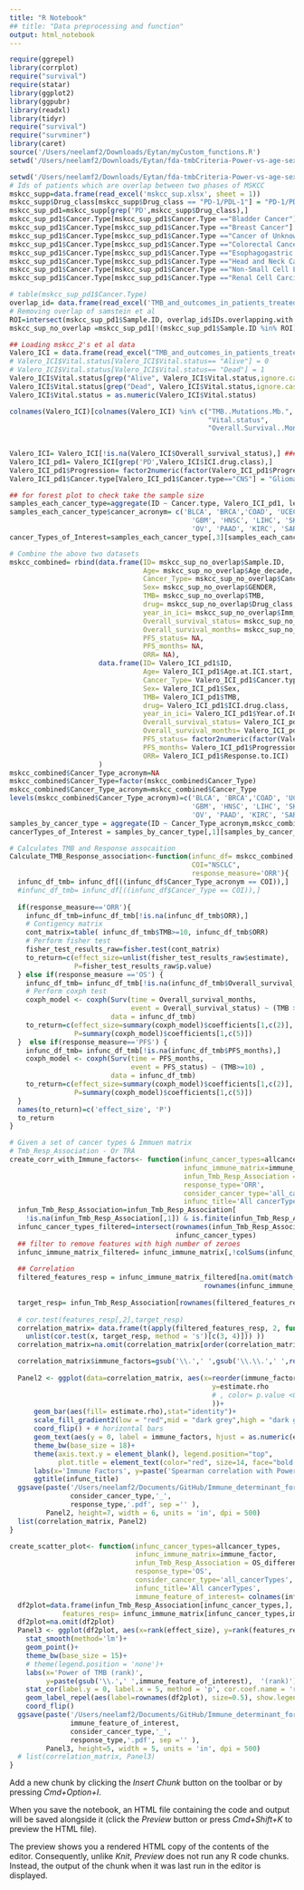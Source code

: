 ```yaml
---
title: "R Notebook"
## title: "Data preprocessing and function"
output: html_notebook
---
```

<!-- Libraries -->
```r
require(ggrepel)
library(corrplot)
require("survival")
require(statar)
library(ggplot2)
library(ggpubr)
library(readxl)
library(tidyr)
require("survival")
require("survminer")
library(caret)
source('/Users/neelamf2/Downloads/Eytan/myCustom_functions.R')
setwd('/Users/neelamf2/Downloads/Eytan/fda-tmbCriteria-Power-vs-age-sex/Data/')
```
<!-- Load & Preprocess data -->
```r
setwd('/Users/neelamf2/Downloads/Eytan/fda-tmbCriteria-Power-vs-age-sex/Data/')
# Ids of patients which are overlap between two phases of MSKCC
mskcc_supp=data.frame(read_excel('mskcc_sup.xlsx', sheet = 1))
mskcc_supp$Drug_class[mskcc_supp$Drug_class == "PD-1/PDL-1"] = "PD-1/PD-L1"
mskcc_sup_pd1=mskcc_supp[grep('PD',mskcc_supp$Drug_class),]
mskcc_sup_pd1$Cancer.Type[mskcc_sup_pd1$Cancer.Type =="Bladder Cancer"] = "Bladder"
mskcc_sup_pd1$Cancer.Type[mskcc_sup_pd1$Cancer.Type =="Breast Cancer"] = "Breast"
mskcc_sup_pd1$Cancer.Type[mskcc_sup_pd1$Cancer.Type =="Cancer of Unknown Primary"] = "Unknown primary"
mskcc_sup_pd1$Cancer.Type[mskcc_sup_pd1$Cancer.Type =="Colorectal Cancer"] = "Colorectal"
mskcc_sup_pd1$Cancer.Type[mskcc_sup_pd1$Cancer.Type =="Esophagogastric Cancer"] = "Esophageal"
mskcc_sup_pd1$Cancer.Type[mskcc_sup_pd1$Cancer.Type =="Head and Neck Cancer"] = "Head & Neck"
mskcc_sup_pd1$Cancer.Type[mskcc_sup_pd1$Cancer.Type =="Non-Small Cell Lung Cancer"] = "NSCLC"
mskcc_sup_pd1$Cancer.Type[mskcc_sup_pd1$Cancer.Type =="Renal Cell Carcinoma"] = "Renal"

# table(mskcc_sup_pd1$Cancer.Type)
overlap_id= data.frame(read_excel('TMB_and_outcomes_in_patients_treated_with_ICI_valero.xlsx', sheet = 2))
# Removing overlap of samstein et al
ROI=intersect(mskcc_sup_pd1$Sample.ID, overlap_id$IDs.overlapping.with.Samstein.dataset)
mskcc_sup_no_overlap =mskcc_sup_pd1[!(mskcc_sup_pd1$Sample.ID %in% ROI),]

## Loading mskcc_2's et al data
Valero_ICI = data.frame(read_excel("TMB_and_outcomes_in_patients_treated_with_ICI_valero.xlsx", sheet = 1))
# Valero_ICI$Vital.status[Valero_ICI$Vital.status== "Alive"] = 0
# Valero_ICI$Vital.status[Valero_ICI$Vital.status== "Dead"] = 1
Valero_ICI$Vital.status[grep("Alive", Valero_ICI$Vital.status,ignore.case = T)] = 0
Valero_ICI$Vital.status[grep("Dead", Valero_ICI$Vital.status,ignore.case = T)] = 1
Valero_ICI$Vital.status = as.numeric(Valero_ICI$Vital.status)

colnames(Valero_ICI)[colnames(Valero_ICI) %in% c("TMB..Mutations.Mb.", 
                                                 "Vital.status", 
                                                 "Overall.Survival..Months.")] <- c("TMB",
                                                                                    "Overall_survival_status",
                                                                                    "Overall_survival_months")
Valero_ICI= Valero_ICI[!is.na(Valero_ICI$Overall_survival_status),] ### removing Na values of survival status
Valero_ICI_pd1= Valero_ICI[grep('PD',Valero_ICI$ICI.drug.class),]
Valero_ICI_pd1$Progression= factor2numeric(factor(Valero_ICI_pd1$Progression, labels =  c('0', '1')))
Valero_ICI_pd1$Cancer.type[Valero_ICI_pd1$Cancer.type=="CNS"] = "Glioma"

## for forest plot to check take the sample size
samples_each_cancer_type=aggregate(ID ~ Cancer.type, Valero_ICI_pd1, length)
samples_each_cancer_type$cancer_acronym= c('BLCA', 'BRCA','COAD', 'UCEC', 'ESCA', 'STAD',
                                             'GBM', 'HNSC', 'LIHC', 'SKCM', 'MESO','NSCLC',
                                             'OV', 'PAAD', 'KIRC', 'SARC', 'SCLC', 'Unknown-Primary')
cancer_Types_of_Interest=samples_each_cancer_type[,3][samples_each_cancer_type[,2]>1]

# Combine the above two datasets
mskcc_combined= rbind(data.frame(ID= mskcc_sup_no_overlap$Sample.ID,
                                 Age= mskcc_sup_no_overlap$Age_decade,
                                 Cancer_Type= mskcc_sup_no_overlap$Cancer.Type,
                                 Sex= mskcc_sup_no_overlap$GENDER,
                                 TMB= mskcc_sup_no_overlap$TMB,
                                 drug= mskcc_sup_no_overlap$Drug_class,## removed MSI information
                                 year_in_ici= mskcc_sup_no_overlap$Imm_yearbin,
                                 Overall_survival_status= mskcc_sup_no_overlap$SURVIVAL_EVENT,
                                 Overall_survival_months= mskcc_sup_no_overlap$SURVIVAL_MONTHS,
                                 PFS_status= NA,
                                 PFS_months= NA,
                                 ORR= NA), 
                      data.frame(ID= Valero_ICI_pd1$ID,
                                 Age= Valero_ICI_pd1$Age.at.ICI.start,
                                 Cancer_Type= Valero_ICI_pd1$Cancer.type,
                                 Sex= Valero_ICI_pd1$Sex,
                                 TMB= Valero_ICI_pd1$TMB,
                                 drug= Valero_ICI_pd1$ICI.drug.class,
                                 year_in_ici= Valero_ICI_pd1$Year.of.ICI.treatment.start,
                                 Overall_survival_status= Valero_ICI_pd1$Overall_survival_status,
                                 Overall_survival_months= Valero_ICI_pd1$Overall_survival_months,
                                 PFS_status= factor2numeric(factor(Valero_ICI_pd1$Progression, labels =  c('0', '1'))),
                                 PFS_months= Valero_ICI_pd1$Progression.Free.Survival..Months.,
                                 ORR= Valero_ICI_pd1$Response.to.ICI)
                      )
mskcc_combined$Cancer_Type_acronym=NA
mskcc_combined$Cancer_Type=factor(mskcc_combined$Cancer_Type)
mskcc_combined$Cancer_Type_acronym=mskcc_combined$Cancer_Type
levels(mskcc_combined$Cancer_Type_acronym)=c('BLCA', 'BRCA','COAD', 'UCEC', 'ESCA', 'STAD',
                                             'GBM', 'HNSC', 'LIHC', 'SKCM', 'MESO','NSCLC',
                                             'OV', 'PAAD', 'KIRC', 'SARC', 'SCLC', 'Unknown-Primary')
samples_by_cancer_type = aggregate(ID ~ Cancer_Type_acronym,mskcc_combined, length)
cancerTypes_of_Interest = samples_by_cancer_type[,1][samples_by_cancer_type[,2]> 1]
```


<!-- Functions needed-->
```r
# Calculates TMB and Response assocaition
Calculate_TMB_Response_association<-function(infunc_df= mskcc_combined,
                                             COI="NSCLC",
                                             response_measure='ORR'){
  infunc_df_tmb= infunc_df[((infunc_df$Cancer_Type_acronym == COI)),]
  #infunc_df_tmb= infunc_df[((infunc_df$Cancer_Type == COI)),]
  
  if(response_measure=='ORR'){
    infunc_df_tmb=infunc_df_tmb[!is.na(infunc_df_tmb$ORR),]
    # Contigency matrix
    cont_matrix=table( infunc_df_tmb$TMB>=10, infunc_df_tmb$ORR)
    # Perform fisher test
    fisher_test_results_raw=fisher.test(cont_matrix)
    to_return=c(effect_size=unlist(fisher_test_results_raw$estimate),
                P=fisher_test_results_raw$p.value)
  } else if(response_measure =='OS') {
    infunc_df_tmb= infunc_df_tmb[!is.na(infunc_df_tmb$Overall_survival_months),]
    # Perform coxph test
    coxph_model <- coxph(Surv(time = Overall_survival_months,
                              event = Overall_survival_status) ~ (TMB >= 10) ,
                         data = infunc_df_tmb)
    to_return=c(effect_size=summary(coxph_model)$coefficients[1,c(2)],
                P=summary(coxph_model)$coefficients[1,c(5)])
  }  else if(response_measure=='PFS') {
    infunc_df_tmb= infunc_df_tmb[!is.na(infunc_df_tmb$PFS_months),]
    coxph_model <- coxph(Surv(time = PFS_months,
                              event = PFS_status) ~ (TMB>=10) ,
                         data = infunc_df_tmb)
    to_return=c(effect_size=summary(coxph_model)$coefficients[1,c(2)],
                P=summary(coxph_model)$coefficients[1,c(5)])
  }
  names(to_return)=c('effect_size', 'P')
  to_return
}
```

```r
# Given a set of cancer types & Immuen matrix
# Tmb_Resp_Association - Or TRA
create_corr_with_Immune_factors<- function(infunc_cancer_types=allcancer_types,
                                           infunc_immune_matrix=immune_factor,
                                           infun_Tmb_Resp_Association = ORR_difference,
                                           response_type='ORR',
                                           consider_cancer_type='all_cancerTypes', 
                                           infunc_title='All cancerTypes'){
  infun_Tmb_Resp_Association=infun_Tmb_Resp_Association[
    !is.na(infun_Tmb_Resp_Association[,1]) & is.finite(infun_Tmb_Resp_Association[,1]),]
  infunc_cancer_types_filtered=intersect(rownames(infun_Tmb_Resp_Association),
                                         infunc_cancer_types)
  ## filter to remove features with high number of zeroes
  infunc_immune_matrix_filtered= infunc_immune_matrix[,!colSums(infunc_immune_matrix!= 0) <= 8]
  
  ## Correlation
  filtered_features_resp = infunc_immune_matrix_filtered[na.omit(match(infunc_cancer_types_filtered,
                                                rownames(infunc_immune_matrix_filtered))),]
  
  target_resp= infun_Tmb_Resp_Association[rownames(filtered_features_resp),'effect_size']
  
  # cor.test(features_resp[,2],target_resp)
  correlation_matrix= data.frame(t(apply(filtered_features_resp, 2, function(x)
    unlist(cor.test(x, target_resp, method = 's')[c(3, 4)])) ))
  correlation_matrix=na.omit(correlation_matrix[order(correlation_matrix[,2],decreasing = T),])

  correlation_matrix$immune_factors=gsub('\\.',' ',gsub('\\.\\.',' ',rownames(correlation_matrix)))
    
  Panel2 <- ggplot(data=correlation_matrix, aes(x=reorder(immune_factors, estimate.rho),
                                                  y=estimate.rho
                                                  # , color= p.value <0.05
                                                  ))+
      geom_bar(aes(fill= estimate.rho),stat="identity")+
      scale_fill_gradient2(low = "red",mid = "dark grey",high = "dark green")+
      coord_flip() + # horizontal bars  
      geom_text(aes(y = 0, label = immune_factors, hjust = as.numeric(estimate.rho > 0))) +  # label text based on value
      theme_bw(base_size = 18)+
      theme(axis.text.y = element_blank(), legend.position="top",
            plot.title = element_text(color="red", size=14, face="bold.italic"))+
      labs(x='Immune Factors', y=paste('Spearman correlation with Power of TMB \n(using ',response_type,')',sep='' ))+
      ggtitle(infunc_title)
  ggsave(paste('/Users/neelamf2/Documents/GitHub/Immune_determinant_for_power_of_TMB/Result_fgures/tmb-responseVSTME_factors',
               consider_cancer_type,'_',
               response_type,'.pdf', sep ='' ),
         Panel2, height=7, width = 6, units = 'in', dpi = 500)
  list(correlation_matrix, Panel2)
}
```

```r
create_scatter_plot<- function(infunc_cancer_types=allcancer_types,
                               infunc_immune_matrix=immune_factor,
                               infun_Tmb_Resp_Association = OS_difference,
                               response_type='OS',
                               consider_cancer_type='all_cancerTypes', 
                               infunc_title='All cancerTypes',
                               immune_feature_of_interest= colnames(infunc_immune_matrix)[37]){
  df2plot=data.frame(infun_Tmb_Resp_Association[infunc_cancer_types,],
             features_resp= infunc_immune_matrix[infunc_cancer_types,immune_feature_of_interest])
  df2plot=na.omit(df2plot)
  Panel3 <- ggplot(df2plot, aes(x=rank(effect_size), y=rank(features_resp), size= -log(P, 10) )) + 
    stat_smooth(method='lm')+
    geom_point()+
    theme_bw(base_size = 15)+
    # theme(legend.position = 'none')+
    labs(x='Power of TMB (rank)',
         y=paste(gsub('\\.',' ',immune_feature_of_interest),  '(rank)'), size='-log10(P)')+
    stat_cor(label.y = 0, label.x = 5, method = 'p', cor.coef.name = 'rho', size=5)+
    geom_label_repel(aes(label=rownames(df2plot), size=0.5), show.legend = F)+
    coord_flip()
  ggsave(paste('/Users/neelamf2/Documents/GitHub/Immune_determinant_for_power_of_TMB/Result_fgures/tmb-responseVS',
               immune_feature_of_interest,
               consider_cancer_type,'_',
               response_type,'.pdf', sep ='' ),
         Panel3, height=5, width = 5, units = 'in', dpi = 500)
  # list(correlation_matrix, Panel3)
}
```


Add a new chunk by clicking the *Insert Chunk* button on the toolbar or by pressing *Cmd+Option+I*.

When you save the notebook, an HTML file containing the code and output will be saved alongside it (click the *Preview* button or press *Cmd+Shift+K* to preview the HTML file). 

The preview shows you a rendered HTML copy of the contents of the editor. Consequently, unlike *Knit*, *Preview* does not run any R code chunks. Instead, the output of the chunk when it was last run in the editor is displayed.

